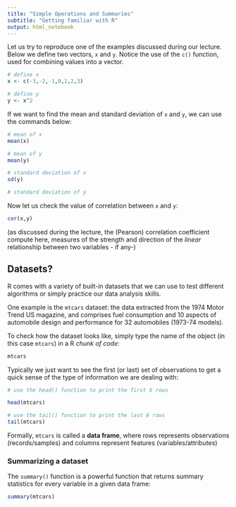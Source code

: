 ```yaml
---
title: "Simple Operations and Summaries"
subtitle: "Getting familiar with R"  
output: html_notebook
---
```


Let us try to reproduce one of the examples discussed during our lecture. Below we define two vectors, `x` and `y`. Notice the use of the `c()` function, used for combining values into a vector.

```r
# define x
x <- c(-3,-2,-1,0,1,2,3)

# define y
y <- x^2

```

If we want to find the mean and standard deviation of `x` and `y`, we can use the commands below:

```r
# mean of x
mean(x)

# mean of y
mean(y)

```


```r
# standard deviation of x
sd(y)

# standard deviation of y

```

Now let us check the value of correlation between `x` and `y`:

```r

cor(x,y)

```

(as discussed during the lecture, the (Pearson) correlation coefficient compute here, measures of the strength and direction of the _linear_ relationship between two variables - if any-)




## Datasets? 

R comes with a variety of built-in datasets that we can use to test different algorithms or simply practice our data analysis skills. 

One example is the `mtcars` dataset: the data extracted from the 1974 Motor Trend US magazine, and comprises fuel consumption and 10 aspects of automobile design and performance for 32 automobiles (1973-74 models).

To check how the dataset looks like, simply type the name of the object (in this case `mtcars`) in a R _chunk of code_:

```r
mtcars
```


Typically we just want to see the first (or last) set of observations to get a quick sense of the type of information we are dealing with:

```r
# use the head() function to print the first 6 rows

head(mtcars)
```


```r
# use the tail() function to print the last 6 rows
tail(mtcars)

```


Formally, `mtcars` is called a **data frame**, where rows represents observations (records/samples) and columns represent features (variables/attributes)


### Summarizing a dataset

The `summary()` function is a powerful function that returns summary statistics for every variable in a given data frame:

```r
summary(mtcars)

```

